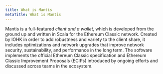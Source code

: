 ```yaml
---
title: What is Mantis
metaTitle: What is Mantis
---
```


Mantis is a full-featured *client and a wallet*, which is developed from the ground up and written in Scala for the Ethereum Classic network. Created by IOHK in order to add robustness and variety to the client share, it includes optimizations and network upgrades that improve network security, sustainability, and performance in the long term.
The software implements the official Ethereum Classic specification and Ethereum Classic Improvement Proposals (ECIPs) introduced by ongoing efforts and discussed across teams in the ecosystem.
